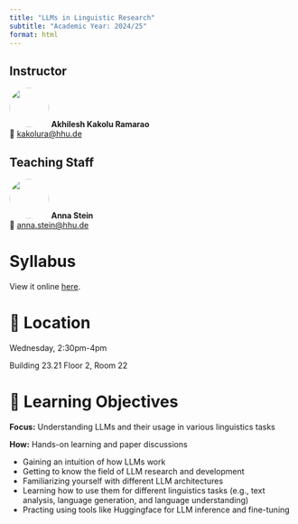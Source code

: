 ```yaml
---
title: "LLMs in Linguistic Research"
subtitle: "Academic Year: 2024/25"
format: html
---
```


<!-- ::: {.callout-important collapse=false}
## 📢 Important

(12/03/2024)

- The **syllabus** is now available! View it online [here](2024/syllabus.qmd).

::: -->

::: {.panel-tabset}
## Instructor

![](/figures/people/small_akhilesh.jpg){fig-align="left" fig-alt="Photo of the lecturer Akhilesh" style="object-fit: cover;width:5em;height:5em;border-radius: 50%;"}
**Akhilesh Kakolu Ramarao** <br/>
📧 [kakolura@hhu.de](mailto:kakolura@hhu.de)

## Teaching Staff

![](/figures/people/anna.jpg){fig-align="left" fig-alt="Photo of the TA Anna Stein" style="object-fit: cover;width:5em;height:5em;border-radius: 50%;"}
**Anna Stein** <br/>
📧 [anna.stein@hhu.de](mailto:anna.stein@hhu.de)

:::

# Syllabus

View it online [here](2024/syllabus.qmd).

# 📍 Location

Wednesday, 2:30pm-4pm

Building 23.21 Floor 2, Room 22

# 🎯 Learning Objectives

**Focus:** Understanding LLMs and their usage in various linguistics tasks

**How:** Hands-on learning and paper discussions

- Gaining an intuition of how LLMs work
- Getting to know the field of LLM research and development
- Familiarizing yourself with different LLM architectures
- Learning how to use them for different linguistics tasks (e.g., text analysis, language generation, and language understanding)
- Practing using tools like Huggingface for LLM inference and fine-tuning
